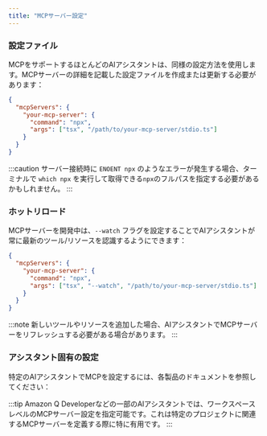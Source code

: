 ```yaml
---
title: "MCPサーバー設定"
---
```




### 設定ファイル

MCPをサポートするほとんどのAIアシスタントは、同様の設定方法を使用します。MCPサーバーの詳細を記載した設定ファイルを作成または更新する必要があります：

```json
{
  "mcpServers": {
    "your-mcp-server": {
      "command": "npx",
      "args": ["tsx", "/path/to/your-mcp-server/stdio.ts"]
    }
  }
}
```

:::caution
サーバー接続時に `ENOENT npx` のようなエラーが発生する場合、ターミナルで `which npx` を実行して取得できる`npx`のフルパスを指定する必要があるかもしれません。
:::

### ホットリロード

MCPサーバーを開発中は、`--watch` フラグを設定することでAIアシスタントが常に最新のツール/リソースを認識するようにできます：

```json {5}
{
  "mcpServers": {
    "your-mcp-server": {
      "command": "npx",
      "args": ["tsx", "--watch", "/path/to/your-mcp-server/stdio.ts"]
    }
  }
}
```

:::note
新しいツールやリソースを追加した場合、AIアシスタントでMCPサーバーをリフレッシュする必要がある場合があります。
:::

### アシスタント固有の設定

特定のAIアシスタントでMCPを設定するには、各製品のドキュメントを参照してください：


<Snippet name="mcp/assistant-docs" />

:::tip
Amazon Q Developerなどの一部のAIアシスタントでは、ワークスペースレベルのMCPサーバー設定を指定可能です。これは特定のプロジェクトに関連するMCPサーバーを定義する際に特に有用です。
:::